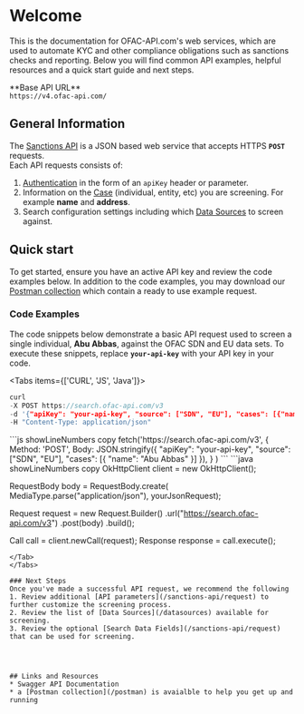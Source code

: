 
# Welcome
This is the documentation for OFAC-API.com's web services, which are used to automate KYC and other
compliance obligations such as sanctions checks and reporting. 
Below you will find common API examples, helpful resources and a quick start guide and next steps.<br />

<Callout type="info">
**Base API URL** <br />
<code>https://v4.ofac-api.com/</code>
</Callout>

## General Information
The [Sanctions API](/sanctions-api) is a JSON based web service that accepts HTTPS **<code>POST</code>** requests. <br />
Each API requests consists of:
1. [Authentication](/authentication) in the form of an ```apiKey``` header or parameter.
2. Information on the [Case](/glossary#case) (individual, entity, etc) you are screening. For example **name** and **address**.
3. Search configuration settings including which [Data Sources](/datasources) to screen against.

## Quick start
To get started, ensure you have an active API key and review the code examples below. 
In addition to the code examples, you may download our [Postman collection](/postman) which
contain a ready to use example request. 

### Code Examples
The code snippets below demonstrate a basic API request used to screen a single 
individual, **Abu Abbas**, against the OFAC SDN and EU data sets. To execute these snippets, 
replace <code>**your-api-key**</code> with your API key in your code.

<Tabs items={['CURL', 'JS', 'Java']}>
  <Tab>
  ```c copy
  curl 
  -X POST https://search.ofac-api.com/v3 
  -d '{"apiKey": "your-api-key", "source": ["SDN", "EU"], "cases": [{"name": "Abu Abbas"}]}' 
  -H "Content-Type: application/json"
  ```
  </Tab>
  <Tab>
  ```js showLineNumbers copy
  fetch('https://search.ofac-api.com/v3',
    {
      Method: 'POST',
      Body: JSON.stringify({
        "apiKey": "your-api-key",
        "source": ["SDN", "EU"],
        "cases": [{
            "name": "Abu Abbas"
          }]
      }),
    }
  )
  ```
  </Tab>
  <Tab>
  ```java showLineNumbers copy
  OkHttpClient client = new OkHttpClient();

  RequestBody body = RequestBody.create(
      MediaType.parse("application/json"), yourJsonRequest);

  Request request = new Request.Builder()
      .url("https://search.ofac-api.com/v3")
      .post(body)
      .build();

  Call call = client.newCall(request);
  Response response = call.execute();
  ```
  </Tab>
</Tabs>

### Next Steps
Once you've made a successful API request, we recommend the following 
1. Review additional [API parameters](/sanctions-api/request) to further customize the screening process.
2. Review the list of [Data Sources](/datasources) available for screening.
3. Review the optional [Search Data Fields](/sanctions-api/request) that can be used for screening.




## Links and Resources
* Swagger API Documentation
* a [Postman collection](/postman) is avaialble to help you get up and running 
